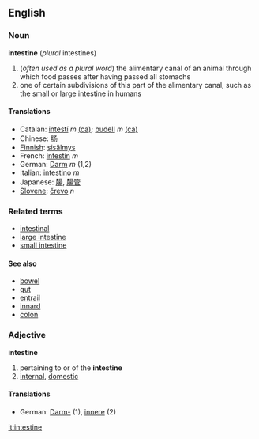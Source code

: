 ==English==
===Noun===
'''intestine''' (''plural'' intestines)
#(''often used as a plural word'') the alimentary canal of an animal through which food passes after having passed all stomachs
#one of certain subdivisions of this part of the alimentary canal, such as the small or large intestine in humans

====Translations====
*Catalan: [[intestí]] ''m'' [[:ca:intestí|(ca)]]; [[budell]] ''m'' [[:ca:budell|(ca)]] 
*Chinese: [[肠]]
*[[Finnish]]: [[sisälmys]]
*French: [[intestin]] ''m''
*German: [[Darm]] ''m'' (1,2)
*Italian: [[intestino]] ''m''
*Japanese: [[腸]], [[腸管]]
*[[Slovene]]: [[črevo]] ''n''

===Related terms===
*[[intestinal]]
*[[large intestine]]
*[[small intestine]]

====See also====
*[[bowel]]
*[[gut]]
*[[entrail]]
*[[innard]]
*[[colon]]

===Adjective===
'''intestine'''
# pertaining to or of the '''intestine'''
# [[internal]], [[domestic]]
====Translations====
*German: [[Darm-]] (1), [[innere]] (2)


[[it:intestine]]
